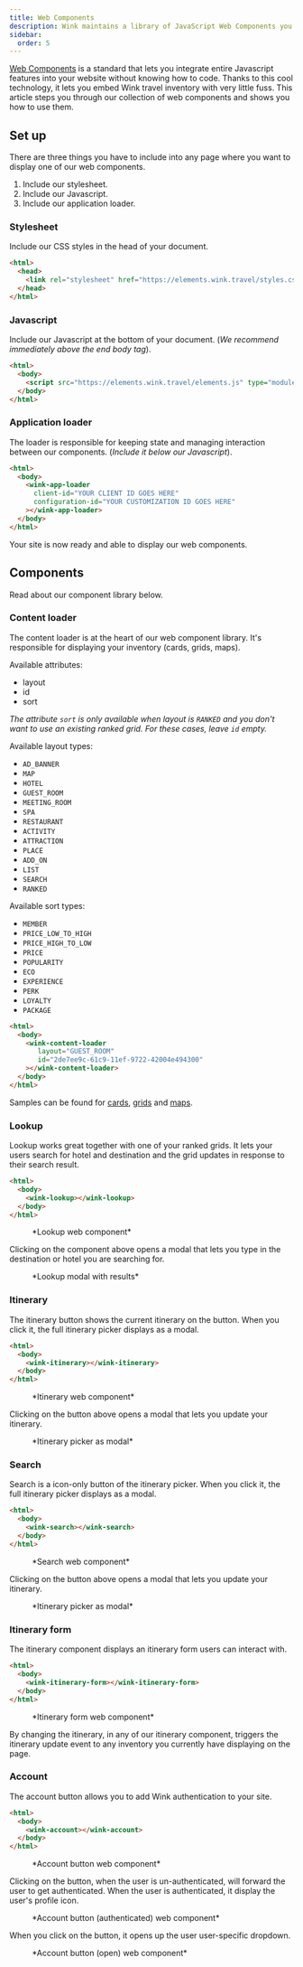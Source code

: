 ```yaml
---
title: Web Components
description: Wink maintains a library of JavaScript Web Components you can embed into your site.
sidebar:
  order: 5
---
```




[Web Components](https://developer.mozilla.org/en-US/docs/Web/API/Web_components) is a standard that lets you integrate entire Javascript features into your website without knowing how to code. 
Thanks to this cool technology, it lets you embed Wink travel inventory with very little fuss. This article steps you through our collection of web components and shows you how to use them.

## Set up

There are three things you have to include into any page where you want to display one of our web components.

1. Include our stylesheet.
2. Include our Javascript.
3. Include our application loader.

### Stylesheet

Include our CSS styles in the head of your document.

```html {3}
<html>
  <head>
    <link rel="stylesheet" href="https://elements.wink.travel/styles.css"></link>
  </head>
</html>
```

### Javascript

Include our Javascript at the bottom of your document. (*We recommend immediately above the end body tag*).

```html {3}
<html>
  <body>
    <script src="https://elements.wink.travel/elements.js" type="module" defer></script>
  </body>
</html>
```

### Application loader

The loader is responsible for keeping state and managing interaction between our components. (*Include it below our Javascript*).

```html {3-6}
<html>
  <body>
    <wink-app-loader
      client-id="YOUR CLIENT ID GOES HERE"
      configuration-id="YOUR CUSTOMIZATION ID GOES HERE"
    ></wink-app-loader>
  </body>
</html>
```

Your site is now ready and able to display our web components.

## Components

Read about our component library below.

### Content loader

The content loader is at the heart of our web component library. It's responsible for displaying your inventory (cards, grids, maps).

Available attributes:

- layout
- id
- sort 

*The attribute `sort` is only available when layout is `RANKED` and you don't want to use an existing ranked grid. For these cases, leave `id` empty.*

Available layout types:

- `AD_BANNER`
- `MAP`
- `HOTEL`
- `GUEST_ROOM`
- `MEETING_ROOM`
- `SPA`
- `RESTAURANT`
- `ACTIVITY`
- `ATTRACTION`
- `PLACE`
- `ADD_ON`
- `LIST`
- `SEARCH`
- `RANKED`

Available sort types:

- `MEMBER`
- `PRICE_LOW_TO_HIGH`
- `PRICE_HIGH_TO_LOW`
- `PRICE`
- `POPULARITY`
- `ECO`
- `EXPERIENCE`
- `PERK`
- `LOYALTY`
- `PACKAGE`

```html {3-6}
<html>
  <body>
    <wink-content-loader
       layout="GUEST_ROOM"
       id="2de7ee9c-61c9-11ef-9722-42004e494300"
    ></wink-content-loader>
  </body>
</html>
```

Samples can be found for [cards](/studio/cards), [grids](/studio/grids) and [maps](/studio/maps).

### Lookup

Lookup works great together with one of your ranked grids. It lets your users search for hotel and destination and the grid updates in response to their search result.

```html {3}
<html>
  <body>
    <wink-lookup></wink-lookup>
  </body>
</html>
```

<figure>
<CloudinaryImage 
      width="350"
      height="57"
      resize="scale"
      quality="best"
      alt="Lookup web component"
      src="academy/lookup" 
      errorImage="noimage_opaque_nyrtl0.png"
    />
    <figcaption>*Lookup web component*</figcaption>
</figure>

Clicking on the component above opens a modal that lets you type in the destination or hotel you are searching for.

<figure>
<CloudinaryImage 
      width="700"
      height="186"
      resize="scale"
      quality="best"
      alt="Lookup modal"
      src="academy/lookup-results" 
      errorImage="noimage_opaque_nyrtl0.png"
    />
    <figcaption>*Lookup modal with results*</figcaption>
</figure>

### Itinerary

The itinerary button shows the current itinerary on the button. When you click it, the full itinerary picker displays as a modal.

```html {3}
<html>
  <body>
    <wink-itinerary></wink-itinerary>
  </body>
</html>
```

<figure>
<CloudinaryImage 
      width="350"
      height="60"
      resize="scale"
      quality="best"
      alt="Itinerary web component"
      src="academy/itinerary-button" 
      errorImage="noimage_opaque_nyrtl0.png"
    />
    <figcaption>*Itinerary web component*</figcaption>
</figure>

Clicking on the button above opens a modal that lets you update your itinerary.

<figure>
<CloudinaryImage 
      width="700"
      height="459"
      resize="scale"
      quality="best"
      alt="Search modal"
      src="academy/search-modal" 
      errorImage="noimage_opaque_nyrtl0.png"
    />
    <figcaption>*Itinerary picker as modal*</figcaption>
</figure>


### Search

Search is a icon-only button of the itinerary picker. When you click it, the full itinerary picker displays as a modal.

```html {3}
<html>
  <body>
    <wink-search></wink-search>
  </body>
</html>
```

<figure>
<CloudinaryImage 
      width="138"
      height="116"
      resize="scale"
      quality="best"
      alt="Search web component"
      src="academy/search-button" 
      errorImage="noimage_opaque_nyrtl0.png"
    />
    <figcaption>*Search web component*</figcaption>
</figure>

Clicking on the button above opens a modal that lets you update your itinerary.

<figure>
<CloudinaryImage 
      width="700"
      height="459"
      resize="scale"
      quality="best"
      alt="Search modal"
      src="academy/search-modal" 
      errorImage="noimage_opaque_nyrtl0.png"
    />
    <figcaption>*Itinerary picker as modal*</figcaption>
</figure>

### Itinerary form

The itinerary component displays an itinerary form users can interact with.

```html {3}
<html>
  <body>
    <wink-itinerary-form></wink-itinerary-form>
  </body>
</html>
```

<figure>
<CloudinaryImage 
      width="700"
      height="90"
      resize="scale"
      quality="best"
      alt="Itinerary formweb component"
      src="academy/itinerary-form" 
      errorImage="noimage_opaque_nyrtl0.png"
    />
    <figcaption>*Itinerary form web component*</figcaption>
</figure>

By changing the itinerary, in any of our itinerary component, triggers the itinerary update event to any inventory you currently have displaying on the page.

### Account

The account button allows you to add Wink authentication to your site.

```html {3}
<html>
  <body>
    <wink-account></wink-account>
  </body>
</html>
```

<figure>
<CloudinaryImage 
      width="92"
      height="104"
      resize="scale"
      quality="best"
      alt="Account web component"
      src="academy/account-button" 
      errorImage="noimage_opaque_nyrtl0.png"
    />
    <figcaption>*Account button web component*</figcaption>
</figure>

Clicking on the button, when the user is un-authenticated, will forward the user to get authenticated.
When the user is authenticated, it display the user's profile icon.

<figure>
<CloudinaryImage 
      width="92"
      height="104"
      resize="scale"
      quality="best"
      alt="Account button when authenticated"
      src="academy/account-button-auth" 
      errorImage="noimage_opaque_nyrtl0.png"
    />
    <figcaption>*Account button (authenticated) web component*</figcaption>
</figure>

 When you click on the button, it opens up the user user-specific dropdown.

 <figure>
<CloudinaryImage 
      width="350"
      height="404"
      resize="scale"
      quality="best"
      alt="Account button when authenticated"
      src="academy/account-button-auth-open" 
      errorImage="noimage_opaque_nyrtl0.png"
    />
    <figcaption>*Account button (open) web component*</figcaption>
</figure>